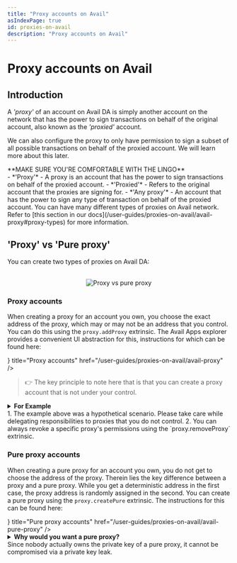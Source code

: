 ```yaml
---
title: "Proxy accounts on Avail"
asIndexPage: true
id: proxies-on-avail
description: "Proxy accounts on Avail"
---
```



# Proxy accounts on Avail

## Introduction

A *'proxy'* of an account on Avail DA is simply another account on the network that has the power to sign transactions on behalf of the 
original account, also known as the *'proxied'* account.

We can also configure the proxy to only have permission to sign a subset of all possible transactions on behalf of the proxied account.
We will learn more about this later.

<Callout>
**MAKE SURE YOU'RE COMFORTABLE WITH THE LINGO**<br/>
- *'Proxy'* - A proxy is an account that has the power to sign transactions on behalf of the proxied account.
- *'Proxied'* - Refers to the original account that the proxies are signing for.
- *'Any proxy'* - An account that has the power to sign any type of transaction on behalf of the proxied account.
You can have many different types of proxies on Avail network. Refer to [this section in our docs](/user-guides/proxies-on-avail/avail-proxy#proxy-types) for more information.
</Callout>

## 'Proxy' vs 'Pure proxy'

You can create two types of proxies on Avail DA:

<br/>
<div align='center'>
<img src="/img/proxy-intro/Proxy-vs-pure-proxy.png" alt="Proxy vs pure proxy" />
</div>

### Proxy accounts

When creating a proxy for an account you own, you choose the exact address of the proxy, which may or may not
be an address that you control.
You can do this using the `proxy.addProxy` extrinsic. The Avail Apps explorer provides a convenient UI abstraction for this,
instructions for which can be found here:

<Cards num={1}>
  <Cards.Card icon={<FileIcon/>} title="Proxy accounts" href="/user-guides/proxies-on-avail/avail-proxy" />
</Cards>

> 👉 The key principle to note here that is that you can create a proxy account that is not under your control.

<details className="border p-3 rounded-md bg-[#EFF6FF]">
<summary><b>For Example</b></summary>

You might have an account with a significant amount of funds that you want to stake on the network without taking on the
responsibility of managing the staking operation itself.

You may, in this scenario, choose to add a friend's account as a proxy to your original account, but with the stipulation that
this proxy can only sign staking-related operations on your behalf.

You therefore have a situation where a second person has the power to stake funds on your behalf, but without the ability to outright
transfer your tokens away.
</details>

<Callout type="warning">
1. The example above was a hypothetical scenario. Please take care while delegating responsibilities to proxies that you do not control.
2. You can always revoke a specific proxy's permissions using the `proxy.removeProxy` extrinsic.
</Callout>

### Pure proxy accounts

When creating a pure proxy for an account you own, you do not get to choose the address of the proxy.
Therein lies the key difference between a proxy and a pure proxy.
While you get a deterministic address in the first case, the proxy address is randomly assigned in the second.
You can create a pure proxy using the `proxy.createPure` extrinsic.
The instructions for this can be found here:

<Cards num={1}>
  <Cards.Card icon={<FileIcon/>} title="Pure proxy accounts" href="/user-guides/proxies-on-avail/avail-pure-proxy" />
</Cards>

<details className="border p-3 rounded-md bg-[#EFF6FF]">
<summary><b>Why would you want a pure proxy?</b></summary>

You will see this more clearly in the [dedicated guide for setting up pure proxies](/user-guides/proxies-on-avail/avail-pure-proxy), but the
short answer is that using a pure proxy setup allows you to conveniently rotate the any proxy behind the pure proxy without having to
move funds out of the pure proxy.

This is especially useful when the pure proxy is being used to hold funds on behalf of a committee that
needs to vote on proposals using a multisig, which acts as the any proxy for the pure proxy.

For example:

1. Consider that a pure proxy account is being used to stake `AVAIL` on the network on behalf of a committee of 3 people.
The committee votes on proposals using a multisig, which acts as the any proxy for the pure proxy.

2. If one of the committee members needs to be replaced, a fresh multisig will need to be setup to accommodate the new member.

3. With a pure proxy setup, the old multisig can simply be rotated out in favour of the new multisig without having to unstake or move funds
   out of the pure proxy.

4. Any other way of implementing this would require an unstaking of funds followed by a migration into a new account.
</details>

<Callout>
Since nobody actually owns the private key of a pure proxy, it cannot be compromised via a private key leak.
</Callout>
